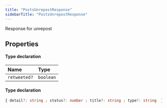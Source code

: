 ```yaml
---
title: "PostsUnrepostResponse"
sidebarTitle: "PostsUnrepostResponse"
---
```


Response for unrepost

## Properties

<ResponseField name="data" type="Object">


#### Type declaration
</ResponseField>


| Name | Type |
| :------ | :------ |
| `retweeted?` | `boolean` |




<ResponseField name="errors" type="Object">


#### Type declaration

```ts
{ detail?: string ; status?: number ; title?: string ; type?: string  }[]
```
</ResponseField>


